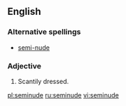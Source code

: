 ==English==
===Alternative spellings===
*[[semi-nude]]

===Adjective===
{{en-adj|-}}
# Scantily dressed.

[[pl:seminude]]
[[ru:seminude]]
[[vi:seminude]]